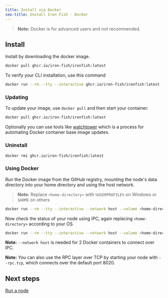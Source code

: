 ```yaml
---
title: Install via Docker
seo-title: Install Iron Fish - Docker
---
```


> **Note:** Docker is for advanced users and not recommended.

## Install

Install by downloading the docker image.
```sh
docker pull ghcr.io/iron-fish/ironfish:latest
```

To verify your CLI installation, use this command

```sh
docker run --rm --tty --interactive ghcr.io/iron-fish/ironfish:latest --version
```

### Updating

To update your image, use `docker pull` and then start your container:

```sh
docker pull ghcr.io/iron-fish/ironfish:latest
```

Optionally you can use tools like [watchtower](https://github.com/containrrr/watchtower) which is a process for automating Docker container base image updates.

### Uninstall

```sh
docker rmi ghcr.io/iron-fish/ironfish:latest
```

### Using Docker

Run the Docker image from the GitHub registry, mounting the node's data directory into your home directory and using the host network.

> **Note:** Replace `<home-directory>` with `%USERPROFILE%` on Windows or `$HOME` on others

```sh
docker run --rm --tty --interactive --network host --volume <home-directory>/.ironfish:/root/.ironfish ghcr.io/iron-fish/ironfish:latest
```

Now check the status of your node using IPC, again replacing `<home-directory>` according to your OS.

```sh
docker run --rm --tty --interactive --network host --volume <home-directory>/.ironfish:/root/.ironfish ghcr.io/iron-fish/ironfish:latest status -f
```

**Note:** `--network host` is needed for 2 Docker containers to connect over IPC.

**Note:** You can also use the RPC layer over TCP by starting your node with `--rpc.tcp`, which connects over the default port 8020.

## Next steps

[Run a node](/use/get-started/run-a-node)
